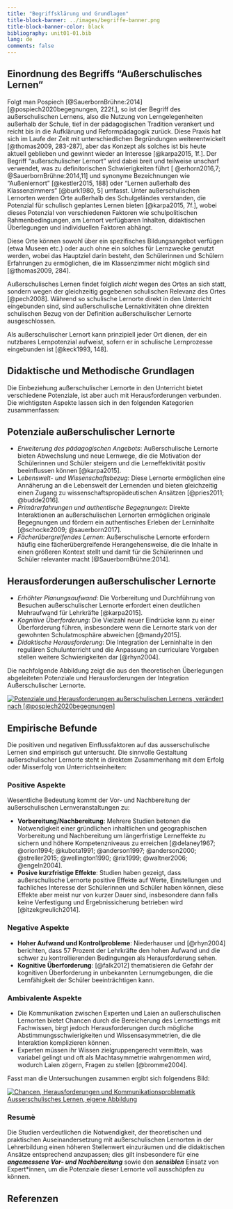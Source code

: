 ```yaml
---
title: "Begriffsklärung und Grundlagen"
title-block-banner: ../images/begriffe-banner.png
title-block-banner-color: black
bibliography: unit01-01.bib
lang: de
comments: false
---
```


## Einordnung des Begriffs "Außerschulisches Lernen"

Folgt man Pospiech [@SauerbornBrühne:2014] [@pospiech2020begegnungen, 222f.], so ist der Begriff des außerschulischen Lernens, also die Nutzung von Lerngelegenheiten außerhalb der Schule, tief in der pädagogischen Tradition verankert und reicht bis in die Aufklärung und Reformpädagogik zurück. Diese Praxis hat sich im Laufe der Zeit mit unterschiedlichen Begründungen weiterentwickelt [@thomas2009, 283-287], aber das Konzept als solches ist bis heute aktuell geblieben und gewinnt wieder an Interesse [@karpa2015, 1f.]. Der Begriff "außerschulischer Lernort" wird dabei breit und teilweise unscharf verwendet, was zu definitorischen Schwierigkeiten führt [ @erhorn2016,7; @SauerbornBrühne:2014,11] und synonyme Bezeichnungen wie "Außenlernort" [@kestler2015, 188] oder "Lernen außerhalb des Klassenzimmers" [@burk1980, 5] umfasst. Unter außerschulischen Lernorten werden Orte außerhalb des Schulgeländes verstanden, die Potenzial für schulisch geplantes Lernen bieten [@karpa2015, 7f.], wobei dieses Potenzial von verschiedenen Faktoren wie schulpolitischen Rahmenbedingungen, am Lernort verfügbaren Inhalten, didaktischen Überlegungen und individuellen Faktoren abhängt.

Diese Orte können sowohl über ein spezifisches Bildungsangebot verfügen (etwa Museen etc.) oder auch ohne ein solches für Lernzwecke genutzt werden, wobei das Hauptziel darin besteht, den Schülerinnen und Schülern Erfahrungen zu ermöglichen, die im Klassenzimmer nicht möglich sind [@thomas2009, 284].

Außerschulisches Lernen findet folglich *nicht* wegen des Ortes an sich statt, sondern wegen der gleichzeitig gegebenen schulischen Relevanz des Ortes [@pech2008]. Während so schulische Lernorte direkt in den Unterricht eingebunden sind, sind außerschulische Lernaktivitäten ohne direkten schulischen Bezug von der Definition außerschulischer Lernorte ausgeschlossen. 

Als außerschulischer Lernort kann prinzipiell jeder Ort dienen, der ein nutzbares Lernpotenzial aufweist, sofern er in schulische Lernprozesse eingebunden ist [@keck1993, 148].

## Didaktische und Methodische Grundlagen
 
Die Einbeziehung außerschulischer Lernorte in den Unterricht bietet verschiedene Potenziale, ist aber auch mit Herausforderungen verbunden. Die wichtigsten Aspekte lassen sich in den folgenden Kategorien zusammenfassen:

## Potenziale außerschulischer Lernorte
- *Erweiterung des pädagogischen Angebots*: Außerschulische Lernorte bieten Abwechslung und neue Lernwege, die die Motivation der Schülerinnen und Schüler steigern und die Lerneffektivität positiv beeinflussen können [@karpa2015].
- L*ebenswelt- und Wissenschaftsbezug*: Diese Lernorte ermöglichen eine Annäherung an die Lebenswelt der Lernenden und bieten gleichzeitig einen Zugang zu wissenschaftspropädeutischen Ansätzen [@pries2011; @budde2016].
- *Primärerfahrungen und authentische Begegnungen*: Direkte Interaktionen an außerschulischen Lernorten ermöglichen originale Begegnungen und fördern ein authentisches Erleben der Lerninhalte [@schocke2009;  @sauerborn2017].
- *Fächerübergreifendes Lernen*: Außerschulische Lernorte erfordern häufig eine fächerübergreifende Herangehensweise, die die Inhalte in einen größeren Kontext stellt und damit für die Schülerinnen und Schüler relevanter macht [@SauerbornBrühne:2014].

## Herausforderungen außerschulischer Lernorte
- *Erhöhter Planungsaufwand*: Die Vorbereitung und Durchführung von Besuchen außerschulischer Lernorte erfordert einen deutlichen Mehraufwand für Lehrkräfte [@karpa2015].
- *Kognitive Überforderung*: Die Vielzahl neuer Eindrücke kann zu einer Überforderung führen, insbesondere wenn die Lernorte stark von der gewohnten Schulatmosphäre abweichen [@mandy2015].
- *Didaktische Herausforderung*: Die Integration der Lerninhalte in den regulären Schulunterricht und die Anpassung an curriculare Vorgaben stellen weitere Schwierigkeiten dar [@rhyn2004].


Die nachfolgende Abbildung zeigt die aus den theoretischen Überlegungen abgeleiteten Potenziale und Herausforderungen der Integration Außerschulischer Lernorte.



[![Potenziale und Herausforderungen außerschulischen Lernens, verändert nach [@pospiech2020begegnungen]](https://mermaid.ink/img/pako:eNplU81u2zAMfhXBQ5AUSIE1WNDUGAasaTsM67BiHbqLL7JFx0RkyqCk_qzIa-w0YJe-SV5stDM37uaDLJEfqY8fxcekcAaSNMloNHrMSCkkDKnqtkqNQwU1jFM1zrWH8XRovdGMOrfgx89wcTWMteaHpbOO27hX5yeL-WLeh-4R3-A-7FFlWf4POXVsgPeg4-Vr-QY4iwR798XidDY7Gbg9FI7MCzbz4-XZfDbABOCALyBnb2ZHR4vxDrFpf7JsRqOMaiRT66Y1sXNhMllWmgogFcmoK3YiRg3qfdz-BvZFFS3KCuptzu_UJTA5DnBwoHaZ0RxNGucx4K3E-AbW4uxppSkK9UmplSr1YWOjf3adU7Dah0ir7trtz7Kk9mDAq-v20khSE2NRBd_HXEIO5O_Ahi7mO3ov56LSZfA5_IirHvgVVuhIW1AfDVDAsH3ahQBbyAOoa11UVnKvAUMfdCXd2j4xcKkrFipAvefiLxrUF8Y2H3DP-wY4FznbY41B6ShvSgCtYKQ-OanhPvSJCFZ6KNPOOtCoFUmaM1DpA7Rk1NqtqFOY1fZXLgy7FyWXPnO3ulXP61jeaTI7s65zvBURhMTLK_9tDFiLjUd_WCnV91U6dN_Io5IyLjV2xdR1JFxLCU4KyiiZJjVwrdHI3HWTkyXdRGVJKlsj1KMNmYzkRqCijLt-oCJJA0eYJrExOsAZ6hXrOklLbb1YwWBw_Hk3y91Ib_4ATCND4Q?type=png)](https://mermaid.live/edit#pako:eNplU81u2zAMfhXBQ5AUSIE1WNDUGAasaTsM67BiHbqLL7JFx0RkyqCk_qzIa-w0YJe-SV5stDM37uaDLJEfqY8fxcekcAaSNMloNHrMSCkkDKnqtkqNQwU1jFM1zrWH8XRovdGMOrfgx89wcTWMteaHpbOO27hX5yeL-WLeh-4R3-A-7FFlWf4POXVsgPeg4-Vr-QY4iwR798XidDY7Gbg9FI7MCzbz4-XZfDbABOCALyBnb2ZHR4vxDrFpf7JsRqOMaiRT66Y1sXNhMllWmgogFcmoK3YiRg3qfdz-BvZFFS3KCuptzu_UJTA5DnBwoHaZ0RxNGucx4K3E-AbW4uxppSkK9UmplSr1YWOjf3adU7Dah0ir7trtz7Kk9mDAq-v20khSE2NRBd_HXEIO5O_Ahi7mO3ov56LSZfA5_IirHvgVVuhIW1AfDVDAsH3ahQBbyAOoa11UVnKvAUMfdCXd2j4xcKkrFipAvefiLxrUF8Y2H3DP-wY4FznbY41B6ShvSgCtYKQ-OanhPvSJCFZ6KNPOOtCoFUmaM1DpA7Rk1NqtqFOY1fZXLgy7FyWXPnO3ulXP61jeaTI7s65zvBURhMTLK_9tDFiLjUd_WCnV91U6dN_Io5IyLjV2xdR1JFxLCU4KyiiZJjVwrdHI3HWTkyXdRGVJKlsj1KMNmYzkRqCijLt-oCJJA0eYJrExOsAZ6hXrOklLbb1YwWBw_Hk3y91Ib_4ATCND4Q)


## Empirische Befunde
Die positiven und negativen Einflussfaktoren auf das ausserschulische Lernen sind empirisch gut untersucht. Die sinnvolle Gestaltung außerschulischer Lernorte steht in direktem Zusammenhang mit dem Erfolg oder Misserfolg von Unterrichtseinheiten:

### Positive Aspekte 
Wesentliche Bedeutung kommt der Vor- und Nachbereitung der außerschulischen Lernveranstaltungen zu:

- **Vorbereitung/Nachbereitung**: Mehrere Studien betonen die Notwendigkeit einer gründlichen inhaltlichen und geographischen Vorbereitung und Nachbereitung um längerfristige Lerneffekte zu sichern und höhere Kompetenzniveaus zu erreichen [@delaney1967; @orion1994; @kubota1991; @anderson1997; @anderson2000; @streller2015; @wellington1990; @rix1999; @waltner2006; @engeln2004].
- **Posive kurzfristige Effekte**: Studien haben gezeigt, dass außerschulische Lernorte positive Effekte auf Werte, Einstellungen und fachliches Interesse der Schülerinnen und Schüler haben können, diese Effekte aber meist nur von kurzer Dauer sind, insbesondere dann falls keine Verfestigung und Ergebnissicherung betrieben wird [@itzekgreulich2014].

### Negative Aspekte


- **Hoher Aufwand und Kontrollprobleme**: Niederhauser und [@rhyn2004] berichten, dass 57 Prozent der Lehrkräfte den hohen Aufwand und die schwer zu kontrollierenden Bedingungen als Herausforderung sehen.
- **Kognitive Überforderung**: [@falk2012] thematisieren die Gefahr der kognitiven Überforderung in unbekannten Lernumgebungen, die die Lernfähigkeit der Schüler beeinträchtigen kann.



### Ambivalente Aspekte

- Die Kommunikation zwischen Experten und Laien an außerschulischen Lernorten bietet Chancen durch die Bereicherung des Lernsettings mit Fachwissen, birgt jedoch Herausforderungen durch mögliche Abstimmungsschwierigkeiten und Wissensasymmetrien, die die Interaktion komplizieren können. 
- Experten müssen ihr Wissen zielgruppengerecht vermitteln, was variabel gelingt und oft als Machtasymmetrie wahrgenommen wird, wodurch Laien zögern, Fragen zu stellen [@bromme2004].



Fasst man die Untersuchungen zusammen ergibt sich folgendens Bild:


[![Chancen, Herausforderungen und Kommunikationsproblematik Ausserschulisches Lernen, eigene Abbildung](https://mermaid.ink/img/pako:eNp1VN1q21AMfpWDR0gHYVvDQtPcNWlCx1YYbOtg-ObYlm1RWzY68tKm9G36DL3aXV5sst3E9soMjk-kT3-fdPTghUUE3sIbjR58MgYJZWGaozFjSSGH8cKMA-tgPOlLbyyjDTJw4yNcVSVjbvl-VWQF13Zv1ufz2Xx2MO0Q3-FOOlQcx68hy4Ij4A50tvqgTw-XIUGn3syX0-l5T-0gLCgaZDM7W13Opj2MAAsOIJcfp6en83GLeKw_-vM4GvnkU44U5bZsdVwUcnLyiQQStoIFmd_6ru9KdQm0ReeAlE7zBZiqPIGgogTo7dvWejQyq9RSqJgl6zc9pHQQH__rswQGDFNgdWEicI1PByJIiesD10gBq7DGuRJ2GKNTOzIbG6ZtSkM8bwHl4Jcbv0ipzQSGsHT_nB5AF5UOAAnuUPZPMsC9FE_7pxTMrmLzs40ZpjaWibmyFG2Bbw1I-K5v-JXtHTqyalWnABzblBu-fDrydQVsKxc3U9Hohsy9Uh8DXAROMM9V6EoudGbzrrof2j_W_BCirKbYBGodN8f3sZLWCq-whiW8_0NRZ_u50GBITfOdreKtlndUvlRu3X2egzD28lnXAbc1U-qizgtvGx-drVZPkNYZN0N1rYlI56nHycDeBZZVzf8y8x9Q14BfCFnCVVmC8sagwcDcAOcokmkOHfBw6c1GO4zJrQ7P5KVSY2lXlbY-9hzvn9UhtbNllYOJ2bCtW7erjBPIshrtTbxco1mMdA81u8T3mh3jews9RhDbKhPf03uoUFtJ8e2eQm8hXMHEq8rIClyi1WuYH4QQoRR83a62ZsM9_gWsHJ8o?type=png)](https://mermaid.live/edit#pako:eNp1VN1q21AMfpWDR0gHYVvDQtPcNWlCx1YYbOtg-ObYlm1RWzY68tKm9G36DL3aXV5sst3E9soMjk-kT3-fdPTghUUE3sIbjR58MgYJZWGaozFjSSGH8cKMA-tgPOlLbyyjDTJw4yNcVSVjbvl-VWQF13Zv1ufz2Xx2MO0Q3-FOOlQcx68hy4Ij4A50tvqgTw-XIUGn3syX0-l5T-0gLCgaZDM7W13Opj2MAAsOIJcfp6en83GLeKw_-vM4GvnkU44U5bZsdVwUcnLyiQQStoIFmd_6ru9KdQm0ReeAlE7zBZiqPIGgogTo7dvWejQyq9RSqJgl6zc9pHQQH__rswQGDFNgdWEicI1PByJIiesD10gBq7DGuRJ2GKNTOzIbG6ZtSkM8bwHl4Jcbv0ipzQSGsHT_nB5AF5UOAAnuUPZPMsC9FE_7pxTMrmLzs40ZpjaWibmyFG2Bbw1I-K5v-JXtHTqyalWnABzblBu-fDrydQVsKxc3U9Hohsy9Uh8DXAROMM9V6EoudGbzrrof2j_W_BCirKbYBGodN8f3sZLWCq-whiW8_0NRZ_u50GBITfOdreKtlndUvlRu3X2egzD28lnXAbc1U-qizgtvGx-drVZPkNYZN0N1rYlI56nHycDeBZZVzf8y8x9Q14BfCFnCVVmC8sagwcDcAOcokmkOHfBw6c1GO4zJrQ7P5KVSY2lXlbY-9hzvn9UhtbNllYOJ2bCtW7erjBPIshrtTbxco1mMdA81u8T3mh3jews9RhDbKhPf03uoUFtJ8e2eQm8hXMHEq8rIClyi1WuYH4QQoRR83a62ZsM9_gWsHJ8o)

### Resumè
Die Studien verdeutlichen die Notwendigkeit, der theoretischen und praktischen Auseinandersetzung mit außerschulischen Lernorten in der Lehrerbildung einen höheren Stellenwert einzuräumen und die didaktischen Ansätze entsprechend anzupassen; dies gilt insbesondere für eine _**angemessene Vor- und Nachbereitung**_ sowie den _**sensiblen**_ Einsatz von Expert*innen, um die Potenziale dieser Lernorte voll ausschöpfen zu können.



## Referenzen

